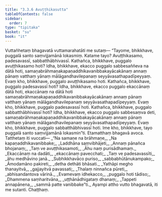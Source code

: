```yaml
---
title: "3.3.6 Avuṭṭhikasutta"
tableOfContents: false
sidebar:
  order: 7
type: "tipitaka"
basket: "su"
book: "it"
---
```



<DynamicBreadcrumb />

<Division number="75" book="it" bookNo="18" page="239">

<Paragraph number="487" book="it">
Vuttañhetaṃ bhagavatā vuttamarahatāti me sutaṃ—
</Paragraph>

<Paragraph number="488" book="it">
“Tayome, bhikkhave, puggalā santo saṃvijjamānā lokasmiṃ. Katame tayo? Avuṭṭhikasamo, padesavassī, sabbatthābhivassī.
</Paragraph>

<Paragraph number="489" book="it">
Kathañca, bhikkhave, puggalo avuṭṭhikasamo hoti? Idha, bhikkhave, ekacco puggalo sabbesaññeva na dātā hoti, samaṇabrāhmaṇakapaṇaddhikavanibbakayācakānaṃ annaṃ pānaṃ vatthaṃ yānaṃ mālāgandhavilepanaṃ seyyāvasathapadīpeyyaṃ. Evaṃ kho, bhikkhave, puggalo avuṭṭhikasamo hoti.
</Paragraph>

<Paragraph number="490" book="it">
Kathañca, bhikkhave, puggalo padesavassī hoti? Idha, bhikkhave, ekacco puggalo ekaccānaṃ dātā hoti, ekaccānaṃ na dātā hoti samaṇabrāhmaṇakapaṇaddhikavanibbakayācakānaṃ annaṃ pānaṃ vatthaṃ yānaṃ mālāgandhavilepanaṃ seyyāvasathapadīpeyyaṃ. Evaṃ kho, bhikkhave, puggalo padesavassī hoti.
</Paragraph>

<Paragraph number="491" book="it">
Kathañca, bhikkhave, puggalo sabbatthābhivassī hoti? Idha, bhikkhave, ekacco puggalo sabbesaṃva deti, samaṇabrāhmaṇakapaṇaddhikavanibbakayācakānaṃ annaṃ pānaṃ vatthaṃ yānaṃ mālāgandhavilepanaṃ seyyāvasathapadīpeyyaṃ. Evaṃ kho, bhikkhave, puggalo sabbatthābhivassī hoti. Ime kho, bhikkhave, tayo puggalā santo saṃvijjamānā lokasmin”ti. Etamatthaṃ bhagavā avoca. Tatthetaṃ iti vuccati—
</Paragraph>

<Paragraph number="492" type="verses" book="it">
_“Na samaṇe na brāhmaṇe,_  
_Na kapaṇaddhikavanibbake;_  
_Laddhāna saṃvibhājeti,_  
_Annaṃ pānañca bhojanaṃ;_  
_Taṃ ve avuṭṭhikasamoti,_  
_Āhu naṃ purisādhamaṃ._  

</Paragraph>

<Paragraph number="493" type="verses" book="it">
_Ekaccānaṃ na dadāti,_  
_ekaccānaṃ pavecchati;_  
_Taṃ ve padesavassīti,_  
_āhu medhāvino janā._  

</Paragraph>

<Paragraph number="494" type="verses" book="it">
_Subhikkhavāco puriso,_  
_sabbabhūtānukampako;_  
_Āmodamāno pakireti,_  
_detha dethāti bhāsati._  

</Paragraph>

<Paragraph number="495" type="verses" book="it">
_Yathāpi megho thanayitvā,_  
_gajjayitvā pavassati;_  
_Thalaṃ ninnañca pūreti,_  
_abhisandantova vārinā._  

</Paragraph>

<Paragraph number="496" type="verses" book="it">
_Evamevaṃ idhekacco,_  
_puggalo hoti tādiso;_  
_Dhammena saṃharitvāna,_  
_uṭṭhānādhigataṃ dhanaṃ;_  
_Tappeti annapānena,_  
_sammā patte vanibbake”ti._  

</Paragraph>

<Paragraph number="497" book="it">
Ayampi attho vutto bhagavatā, iti me sutanti.

</Paragraph>
</Division>

<Paragraph number="498" type="center" book="it">
Chaṭṭhaṃ.
</Paragraph>